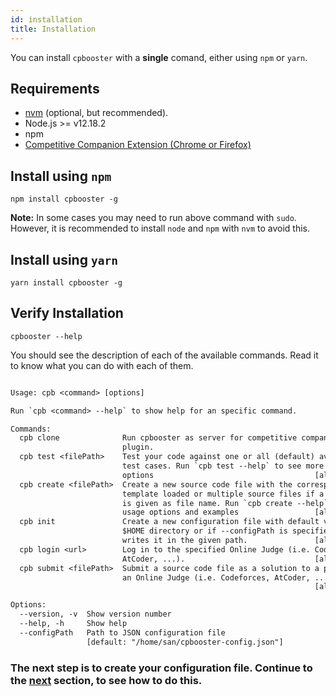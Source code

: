 ```yaml
---
id: installation
title: Installation
---
```


You can install `cpbooster` with a **single** comand, either using `npm` or `yarn`.

## Requirements

- [nvm](https://github.com/nvm-sh/nvm) (optional, but recommended).
- Node.js >= v12.18.2
- npm
- [Competitive Companion Extension (Chrome or Firefox)](https://github.com/jmerle/competitive-companion)

## Install using `npm`

```shell
npm install cpbooster -g
```

**Note:** In some cases you may need to run above command with `sudo`. However, it is recommended to
install `node` and `npm` with `nvm` to avoid this.

## Install using `yarn`

```shell
yarn install cpbooster -g
```

## Verify Installation

```shell
cpbooster --help
```

You should see the description of each of the available commands. Read it to know what you can do with each of them.

```txt

Usage: cpb <command> [options]

Run `cpb <command> --help` to show help for an specific command.

Commands:
  cpb clone              Run cpbooster as server for competitive companion
                         plugin.
  cpb test <filePath>    Test your code against one or all (default) available
                         test cases. Run `cpb test --help` to see more usage
                         options                                    [aliases: t]
  cpb create <filePath>  Create a new source code file with the corresponding
                         template loaded or multiple source files if a sequence
                         is given as file name. Run `cpb create --help` to see
                         usage options and examples                 [aliases: c]
  cpb init               Create a new configuration file with default values in
                         $HOME directory or if --configPath is specified, it
                         writes it in the given path.               [aliases: i]
  cpb login <url>        Log in to the specified Online Judge (i.e. Codeforces,
                         AtCoder, ...).                             [aliases: l]
  cpb submit <filePath>  Submit a source code file as a solution to a problem in
                         an Online Judge (i.e. Codeforces, AtCoder, ...).
                                                                    [aliases: s]

Options:
  --version, -v  Show version number                                   [boolean]
  --help, -h     Show help                                             [boolean]
  --configPath   Path to JSON configuration file
                 [default: "/home/san/cpbooster-config.json"]           [string]
```

### The next step is to create your configuration file. Continue to the [next](/docs/configuration) section, to see how to do this.

